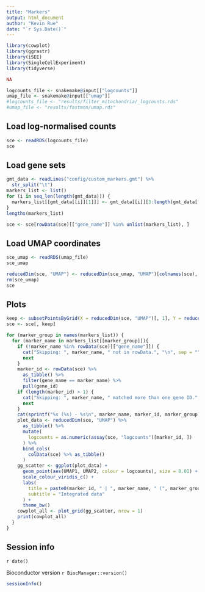 ```yaml
---
title: "Markers"
output: html_document
author: "Kevin Rue"
date: "`r Sys.Date()`"
---
```


```r
library(cowplot)
library(ggrastr)
library(iSEE)
library(SingleCellExperiment)
library(tidyverse)
```

```r
NA
```

```r
logcounts_file <- snakemake@input[["logcounts"]]
umap_file <- snakemake@input[["umap"]]
#logcounts_file <- "results/filter_mitochondria/_logcounts.rds"
#umap_file <- "results/fastmnn/umap.rds"
```

## Load log-normalised counts

```r
sce <- readRDS(logcounts_file)
sce
```

## Load gene sets

```r
gmt_data <- readLines("config/custom_markers.gmt") %>%
  str_split("\t")
markers_list <- list()
for (i in seq_len(length(gmt_data))) {
  markers_list[[gmt_data[[i]][1]]] <- gmt_data[[i]][3:length(gmt_data[[i]])]
}
lengths(markers_list)
```

```r
sce <- sce[rowData(sce)[["gene_name"]] %in% unlist(markers_list), ]
```

## Load UMAP coordinates

```r
sce_umap <- readRDS(umap_file)
sce_umap
```

```r
reducedDim(sce, "UMAP") <- reducedDim(sce_umap, "UMAP")[colnames(sce), ]
rm(sce_umap)
sce
```

## Plots

```r
keep <- subsetPointsByGrid(X = reducedDim(sce, "UMAP")[, 1], Y = reducedDim(sce, "UMAP")[, 2], resolution = 400)
sce <- sce[, keep]
```

<!-- Plots below were visually downsampled to `r format(nrow(sce), big.mark = ",")` data points to speed up plotting. -->

<!-- This was achieved using the `iSEE::subsetPointsByGrid()` function with a resolution value of `300`. -->

```r
for (marker_group in names(markers_list)) {
  for (marker_name in markers_list[[marker_group]]){
    if (!marker_name %in% rowData(sce)[["gene_name"]]) {
      cat("Skipping: ", marker_name, " not in rowData.", "\n", sep = "")
      next
    }
    marker_id <- rowData(sce) %>%
      as_tibble() %>%
      filter(gene_name == marker_name) %>%
      pull(gene_id)
    if (length(marker_id) > 1) {
      cat("Skipping: ", marker_name, " matched more than one gene ID.", "\n", sep = "")
      next
    }
    cat(sprintf("%s (%s) - %s\n", marker_name, marker_id, marker_group))
    plot_data <- reducedDim(sce, "UMAP") %>%
      as_tibble() %>%
      mutate(
        logcounts = as.numeric(assay(sce, "logcounts")[marker_id, ])
      ) %>%
      bind_cols(
        colData(sce) %>% as_tibble()
      )
    gg_scatter <- ggplot(plot_data) +
      geom_point(aes(UMAP1, UMAP2, colour = logcounts), size = 0.01) +
      scale_colour_viridis_c() +
      labs(
        title = paste0(marker_id, " | ", marker_name, " (", marker_group, ")"),
        subtitle = "Integrated data"
      ) +
      theme_bw()
    cowplot_all <- plot_grid(gg_scatter, nrow = 1)
    print(cowplot_all)
  }
}
```

## Session info

`r date()`

Bioconductor version `r BiocManager::version()`

```r
sessionInfo()
```
